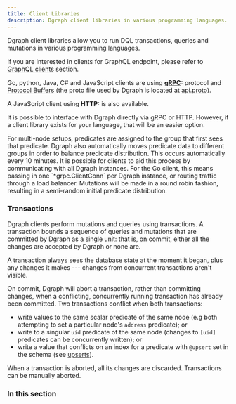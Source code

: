 ```yaml
---
title: Client Libraries
description: Dgraph client libraries in various programming languages.
---
```


Dgraph client libraries allow you to run DQL transactions, queries and mutations
in various programming languages.

If you are interested in clients for GraphQL endpoint, please refer to
[GraphQL clients](./graphql-clients) section.

Go, python, Java, C# and JavaScript clients are using
**[gRPC](http://www.grpc.io/):** protocol and
[Protocol Buffers](https://developers.google.com/protocol-buffers) (the proto
file used by Dgraph is located at
[api.proto](https://github.com/dgraph-io/dgo/blob/master/protos/api.proto)).

A JavaScript client using **HTTP:** is also available.

It is possible to interface with Dgraph directly via gRPC or HTTP. However, if a
client library exists for your language, that will be an easier option.

<Tip>
  For multi-node setups, predicates are assigned to the group that first sees
  that predicate. Dgraph also automatically moves predicate data to different
  groups in order to balance predicate distribution. This occurs automatically
  every 10 minutes. It is possible for clients to aid this process by
  communicating with all Dgraph instances. For the Go client, this means passing
  in one `*grpc.ClientConn` per Dgraph instance, or routing traffic through a
  load balancer. Mutations will be made in a round robin fashion, resulting in a
  semi-random initial predicate distribution.
</Tip>

### Transactions

Dgraph clients perform mutations and queries using transactions. A transaction
bounds a sequence of queries and mutations that are committed by Dgraph as a
single unit: that is, on commit, either all the changes are accepted by Dgraph
or none are.

A transaction always sees the database state at the moment it began, plus any
changes it makes --- changes from concurrent transactions aren't visible.

On commit, Dgraph will abort a transaction, rather than committing changes, when
a conflicting, concurrently running transaction has already been committed. Two
transactions conflict when both transactions:

- write values to the same scalar predicate of the same node (e.g both
  attempting to set a particular node's `address` predicate); or
- write to a singular `uid` predicate of the same node (changes to `[uid]`
  predicates can be concurrently written); or
- write a value that conflicts on an index for a predicate with `@upsert` set in
  the schema (see [upserts](./howto/upserts.md)).

When a transaction is aborted, all its changes are discarded. Transactions can
be manually aborted.

### In this section
